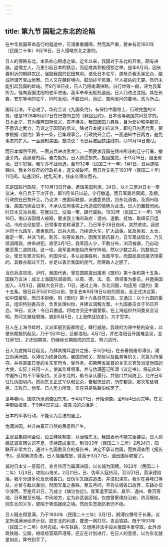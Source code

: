 ```yaml
---
---
---
```

title: 第九节 国耻之东北的沦陷
---




在中华民国革命造行的程途中，可谓重重魔障，然而其严重，要未有若1931年（民国二十年）9月18日，日人侵略东北之甚的。

日人的侵略东北，本系处心积虑之举。近年以来，我国对于东北的开发，颇有进展。盗憎主人，乃更引起日本的猜忌，而促成其积极侵掠之举。是年6月间，因长春附近的朝鲜农民，强毁我国的民田筑坝。该处日本驻军，遂枪杀我无辜民众，酿成所谓万宝山惨案。日人又在朝鲜境内，鼓动排华风潮，华人被杀的无算。然仍未能引起我国的衅端。至9月18日夜，日人乃将南满铁路，自行炸毁一段，诬为我军所为，径向我国沈阳的驻军进击。我军奉命无抵抗退出。日人乃进占沈阳。其在长春、安东等地的驻军，同时发动。不数日间，而辽、吉两省间的要地，悉为所占。

国际公法，不必说了。华府会议《九国条约》，有保持中国领土、行政完整的义务。便是1928年8月27日在巴黎所立的《非战公约》，日本也与我国共同签字的。日本此举，其为蔑弃国际信义，自不待言。我国因国力悬殊，且为爱护和平起见，不愿诉之武力，乃诉之于国际的信义。除对日本提出抗议外，即电日内瓦代表，要求根据《盟约》第十一条，召集理事会。行政院开会后，一面通知中日两方，避免事态的扩大。一面通知美国。旋决议：令日兵撤回铁路线内，尽10月14日撤尽。

而日本悍然不顾。一面派兵进攻黑龙江。一面要求我国在锦州所设的辽宁行署，撤退关内。我黑省的兵，奋力抵抗，日人颇受损失。旋因援绝，于11月18日，退出省垣。日军犯锦，我军亦不战而退。至1932年（民国二十一年）1月1日，日兵遂陷锦州。我关外仅存的行政机关，遂又被破坏。而日兵又先于1931年（民国二十年）11月间，勾通汉奸，扰乱天津，挟废帝溥仪而去。

先是国联行政院，于10月13日开会。邀请美国列席。24日，以十三票对日本一票议决，令日兵于下次开会，即11月16日以前，全行撤退。而日军置若罔闻。及期，行政院在巴黎开会。乃议决：由国际联盟，派遣委员团，到东北调查。及锦州陷落，美国乃照会日本，不承认任何事实上所造成的情势为合法。日人仍置若罔闻。时日本又派兵舰，在我沿江、沿海一带，肆行威胁。1932年（民国二十一年）1月18日。借口该国僧人被殴，要求我上海市政府：惩凶、道歉、抚恤、取缔反日运动。市府业经接受，日领事亦宣称满意了。乃日军于28日夜间，突然进攻。我驻沪的十九路军，奋勇抵抗。日兵大败。乃续调大军，扩大战事。延及吴淞、太仓、嘉定一带，并派飞机，到苏、杭等处轰炸。因我军抵抗甚力，日军累战皆北，乃又续调精锐，拼命进犯。直至3月1日，我军因人少，不敷分布，浏河被袭，乃自动撤至第二道防线。这一役，我军虽未能始终保守阵地，然以少数之兵，抗数倍之众，使日军累次失利，列国评论，多认战事胜利，当属华军。而国民自动接济饷需的，其数亦超过千万，亦足以表示我国的民气，而寒敌人之胆了。

当日兵进攻淞、沪时，我国代表，曾在国联提出援用《盟约》第十条和第十五条，国联乃议决：成立上海国际调查团，以英、德、法、意、西领事为委员，并邀美国加入。3月3日，国联大会开会，11日，通过上海、东北问题，均适用《盟约》第十五条。限日兵于5月10日以前，恢复去年9月18日以前的原状。此正式决议案，如中国接受，而日本拒绝，则《盟约》第十六条自然生效。又通过：以十九国的委员，组织特别委员会，负责处理纠纷，并建议调解方案。十九国委员会于16日开会。19日，议决：令日兵撤退。将地方交还中国警察。在上海组织共同委员会证明。其间又屡经顿挫，直到5月5日，《上海停战协定》，方才签字。

日人在上海寻衅时，又派军舰到首都附近，肆行威胁。我政府为保中枢的安全，以便长期抵抗起见，乃于1月30日，迁都洛阳。4月7日，并在洛阳召开国难会议，至12月1日，才迁回南京。仍继续长期抵抗的宗旨，努力进行。

日人为遮掩耳目起见，乃肆其掩耳盗铃之技，于3月9日，在长春拥废帝溥仪，建立伪满洲国。以溥仪为终身执政。我国的税关、邮局以及盐务等机关，次第为所攘夺。并将直属日皇的关东军司令，受外务、拓殖两省监督的关东长官及派遣伪国的大使，实际上任用一人，使其监督领事。并与伪满签订所谓《议定书》，将前此和中国所订的不平等条约，关涉东北的，勒令承认履行。并借口共同防卫，允许日军驻扎伪国境内。然而东北正式军队和民众，奋起抗日的，所在都是。屡次攻破城邑，击败日、伪军。日人势力所及，实在只是铁路沿线罢了。

是年春间，国联所派调查团东来。于4月21日，开始调查。至6月4日而完毕。在北平制做报告，于9月4日完成。报告书的总括是：

日本的军事行动，不能认为合法的自卫。

伪满洲国，并非由真正自然的民意所产生。

主张召集顾问会议，设立特殊制度，以治理东北。我国表示不能完全接受。日人则痛诋调查团认识不足，坚持既成事实。到1933年（民国二十二年）2月24日，国联开非常大会，通过十九国委员会的报告书，决定不承认伪国，而依调查团《报告书》，觅取解决办法，日人恼羞成怒，就竟于3月27日，退出国际联盟了。

其时日本又一意孤行，宣言热河当属满洲国，以长城为国境。1933年（民国二十二年）1月3日，攻陷山海关。2月21日，日、伪军入寇热河，至3月1日，而承德陷落。我军分退多伦及长城各口。日伪军又跟踪追击，并进犯滦东。我军在喜峰口等处，亦曾与敌以重创，然因军备之悬殊，至五月间，卒将长城各口放弃，东路亦仅守滦西。至是月31日，乃成立《塘沽协定》。我军退至延庆、昌平、通州、香河等地，日军撤至长城。中间地方，定为非武装区域，仅由警察维持治安。热河既陷，则东北的义军，更陷于势孤援绝之境。然而矢志抵抗者仍不绝。

日人既志得意满，乃于1934年（民国二十三年）3月1日，拥溥仪僭号于长春。议定所谓满洲经济计划，把东北的利源，要想一网打尽。吉会铁路，既于1933年（民国二十二年）8月完成。中东铁路，又想用非法手段从俄国手里夺取。此外添筑铁路、公路，继续经营葫芦港等，还正在计划进行，在日人的意思，以为东北就是如此，算夺到手了。